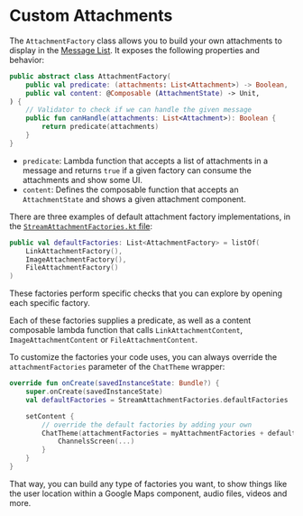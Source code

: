 # Custom Attachments

The `AttachmentFactory` class allows you to build your own attachments to display in the [Message List](../04-message-components/03-message-list.mdx). It exposes the following properties and behavior:

```kotlin
public abstract class AttachmentFactory(
    public val predicate: (attachments: List<Attachment>) -> Boolean,
    public val content: @Composable (AttachmentState) -> Unit,
) {
    // Validator to check if we can handle the given message
    public fun canHandle(attachments: List<Attachment>): Boolean {
        return predicate(attachments)
    }
}
```

* `predicate`: Lambda function that accepts a list of attachments in a message and returns `true` if a given factory can consume the attachments and show some UI.
* `content`: Defines the composable function that accepts an `AttachmentState` and shows a given attachment component.

There are three examples of default attachment factory implementations, in the [`StreamAttachmentFactories.kt` file](https://github.com/GetStream/stream-chat-android/blob/main/stream-chat-android-compose/src/main/java/io/getstream/chat/android/compose/ui/theme/StreamAttachmentFactories.kt):

```kotlin
public val defaultFactories: List<AttachmentFactory> = listOf(
    LinkAttachmentFactory(),
    ImageAttachmentFactory(),
    FileAttachmentFactory()
)
```

These factories perform specific checks that you can explore by opening each specific factory.

Each of these factories supplies a predicate, as well as a content composable lambda function that calls `LinkAttachmentContent`, `ImageAttachmentContent` or `FileAttachmentContent`.

To customize the factories your code uses, you can always override the `attachmentFactories` parameter of the `ChatTheme` wrapper:

```kotlin
override fun onCreate(savedInstanceState: Bundle?) {
    super.onCreate(savedInstanceState)
    val defaultFactories = StreamAttachmentFactories.defaultFactories

    setContent {
        // override the default factories by adding your own
        ChatTheme(attachmentFactories = myAttachmentFactories + defaultFactories) {
            ChannelsScreen(...)
        }
    }
}
```

That way, you can build any type of factories you want, to show things like the user location within a Google Maps component, audio files, videos and more.
